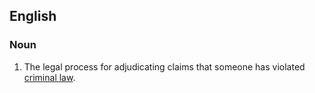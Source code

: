 ==English==
{{wikipedia}}
===Noun===
{{en-noun}}

# {{law}} The legal process for adjudicating claims that someone has violated [[criminal law]].